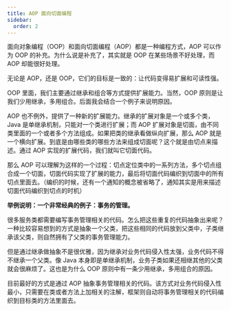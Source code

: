 ```yaml
---
title: AOP 面向切面编程
sidebar:
  order: 2
---
```


面向对象编程（OOP）和面向切面编程（AOP）都是一种编程方式，AOP 可以作为 OOP 的补充。为什么说是补充了，其实就是 OOP 在某些场景不好处理，而 AOP 却能很好处理。

无论是 AOP，还是 OOP，它们的目标是一致的：让代码变得易扩展和可读性强。

OOP 里面，我们主要通过继承和组合等方式提供扩展能力。当然，OOP 原则是让我们少用继承，多用组合。后面我会结合一个例子来说明原因。

AOP 也不例外，提供了一种新的扩展能力。继承的扩展对象是一个或多个类，Java 是单继承机制，只能对一个类进行扩展；而 AOP 扩展对象是切面，由不同类里面的一个或者多个方法组成。如果把类的继承看做纵向扩展，那么 AOP 就是一个横向扩展。到底是由哪些类的哪些方法来组成切面呢？这个就是由切点来描述。通过 AOP 实现的扩展代码，我们就叫它切面代码。

那么 AOP 可以理解为这样的一个过程：切点定位类中的一系列方法，多个切点组合成一个切面，切面代码实现了扩展的能力，最后将切面代码编织到切面中的所有切点里面去。（编织的时候，还有一个通知的概念被省略了，通知其实是用来描述切面代码编织到切点的时机）

**举例说明：一个非常经典的例子：事务的管理。**

很多服务类都需要编写事务管理相关的代码。怎么把这些重复的代码抽象出来呢？一种比较容易想到的方式是抽象一个父类，把这些相同的代码放到父类中，子类继承该父类，则自然拥有了父类的事务管理能力。

但是通过继承做抽象不是很优雅，因为继承对业务代码侵入性太强，业务代码不得不继承一个父类。像 Java 本身即是单继承机制，业务子类如果还相继其他的父类就会很麻烦了。这也是为什么 OOP 原则中有一条少用继承，多用组合的原因。

目前最好的方式是通过 AOP 抽象事务管理相关的代码。该方式对业务代码侵入性最小，只需要在类或者方法上加相关的注解，框架则自动将事务管理相关的代码编织到目标类的方法里面去。
